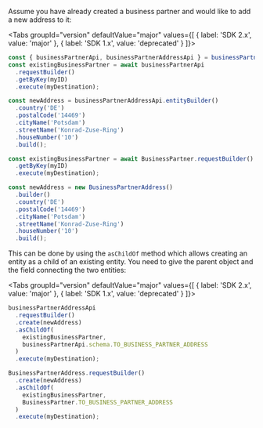 
Assume you have already created a business partner and would like to add a new address to it:

<Tabs groupId="version" defaultValue="major" values={[ { label: 'SDK 2.x', value: 'major' }, { label: 'SDK 1.x', value: 'deprecated' } ]}>
<TabItem value="major">

```ts
const { businessPartnerApi, businessPartnerAddressApi } = businessPartnerService();
const existingBusinessPartner = await businessPartnerApi
  .requestBuilder()
  .getByKey(myID)
  .execute(myDestination);

const newAddress = businessPartnerAddressApi.entityBuilder()
  .country('DE')
  .postalCode('14469')
  .cityName('Potsdam')
  .streetName('Konrad-Zuse-Ring')
  .houseNumber('10')
  .build();
```

</TabItem>
<TabItem value="deprecated">

```ts
const existingBusinessPartner = await BusinessPartner.requestBuilder()
  .getByKey(myID)
  .execute(myDestination);

const newAddress = new BusinessPartnerAddress()
  .builder()
  .country('DE')
  .postalCode('14469')
  .cityName('Potsdam')
  .streetName('Konrad-Zuse-Ring')
  .houseNumber('10')
  .build();
```

</TabItem>
</Tabs>

This can be done by using the `asChildOf` method which allows creating an entity as a child of an existing entity.
You need to give the parent object and the field connecting the two entities:

<Tabs groupId="version" defaultValue="major" values={[ { label: 'SDK 2.x', value: 'major' }, { label: 'SDK 1.x', value: 'deprecated' } ]}>
<TabItem value="major">

```ts
businessPartnerAddressApi
  .requestBuilder()
  .create(newAddress)
  .asChildOf(
    existingBusinessPartner,
    businessPartnerApi.schema.TO_BUSINESS_PARTNER_ADDRESS
  )
  .execute(myDestination);
```

</TabItem>
<TabItem value="deprecated">

```ts
BusinessPartnerAddress.requestBuilder()
  .create(newAddress)
  .asChildOf(
    existingBusinessPartner,
    BusinessPartner.TO_BUSINESS_PARTNER_ADDRESS
  )
  .execute(myDestination);
```

</TabItem>
</Tabs>
